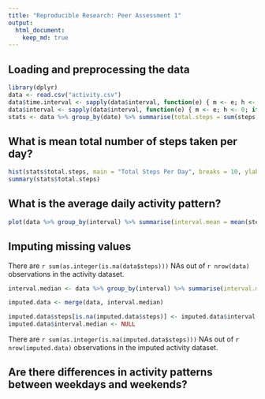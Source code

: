 ```yaml
---
title: "Reproducible Research: Peer Assessment 1"
output: 
  html_document:
    keep_md: true
---
```



## Loading and preprocessing the data
```r
library(dplyr)
data <- read.csv("activity.csv")
data$time.interval <- sapply(data$interval, function(e) { m <- e; h <- 0; if(e >= 100) { m <- e %% 100; h <- e %/% 100; }; sprintf("%02d:%02d", h, m) })
data$interval <- sapply(data$interval, function(e) { m <- e; h <- 0; if(e >= 100) { m <- e %% 100; h <- e %/% 100; }; h * 60 + m })
stats <- data %>% group_by(date) %>% summarise(total.steps = sum(steps, na.rm = TRUE), mean.steps = mean(steps, na.rm = TRUE))
```


## What is mean total number of steps taken per day?
```r
hist(stats$total.steps, main = "Total Steps Per Day", breaks = 10, ylab = "Steps", xlab = "Date")
summary(stats$total.steps)
```

## What is the average daily activity pattern?
```r
plot(data %>% group_by(interval) %>% summarise(interval.mean = mean(steps, na.rm = TRUE)), type = "l", main = "Average Daily 24-hour Activity Pattern", ylab = "Interval Mean", xlab = "Time of Day")
```


## Imputing missing values
There are `r sum(as.integer(is.na(data$steps)))` NAs out of `r nrow(data)` observations in the activity dataset.

```r
interval.median <- data %>% group_by(interval) %>% summarise(interval.median = median(steps, na.rm = TRUE))

imputed.data <- merge(data, interval.median)

imputed.data$steps[is.na(imputed.data$steps)] <- imputed.data$interval.median[is.na(imputed.data$steps)]
imputed.data$interval.median <- NULL
```

There are `r sum(as.integer(is.na(imputed.data$steps)))` NAs out of `r nrow(imputed.data)` observations in the imputed activity dataset.




## Are there differences in activity patterns between weekdays and weekends?
